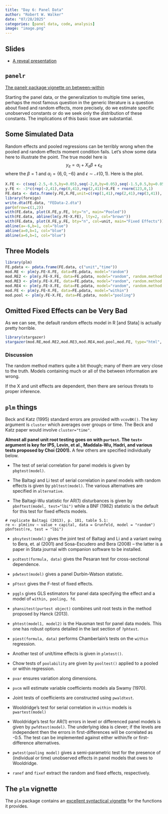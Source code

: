 ```yaml
---
title: "Day 6: Panel Data"
author: "Robert W. Walker"
date: "07/28/2025"
categories: [panel data, code, analysis]
image: "image.png"
---
```


## Slides

- [A reveal presentation](https://robertwwalker.github.io/Essex-slides/ESSSSDA252W-Day6/)

## `panelr`

[The panelr package vignette on between-within](https://cran.r-project.org/web/packages/panelr/vignettes/wbm.html)

Starting the panel data, or the generalization to multiple time series, perhaps the most famous question in the generic literature is a question about fixed and random effects, more precisely, do we estimate specific unobserved constants or do we seek only the distribution of these constants.  The implications of this basic issue are substantial.

## Some Simulated Data

Random effects and pooled regressions can be terribly wrong when the pooled and random effects moment condition fails.  Let's show some data here to illustrate the point.  The true model here is $$ y_{it} = \alpha_{i} + X_{it}\beta + \epsilon_{it} $$ where the $\beta=1$ and $\alpha_{i}=\{6,0,-6\}$ and $\epsilon \sim \mathcal{N}(0,1)$.  Here is the plot.

```r
X.FE <- c(seq(-2.5,-0.5,by=0.05),seq(-2,0,by=0.05),seq(-1.5,0.5,by=0.05))
y.FE <- -3*c(rep(-2,41),rep(0,41),rep(2,41))+X.FE + rnorm(123,0,1)
FE.data <- data.frame(y.FE,X.FE,unit=c(rep(1,41),rep(2,41),rep(3,41)), time=rep(seq(1,41,1),3))
library(foreign)
write.dta(FE.data, "FEData-2.dta")
par(mfrow=c(1,2))
with(FE.data, plot(X.FE,y.FE, bty="n", main="Pooled"))
with(FE.data, abline(lm(y.FE~X.FE), lty=2, col="brown"))
with(FE.data, plot(X.FE,y.FE, bty="n", col=unit, main="Fixed Effects"))
abline(a=-6,b=1, col="blue")
abline(a=0,b=1, col="blue")
abline(a=6,b=1, col="blue")
```

## Three Models

```r
library(plm)
FE.pdata <- pdata.frame(FE.data, c("unit","time"))
mod.RE <- plm(y.FE~X.FE, data=FE.pdata, model="random")
mod.RE2 <- plm(y.FE~X.FE, data=FE.pdata, model="random", random.method = "amemiya")
mod.RE3 <- plm(y.FE~X.FE, data=FE.pdata, model="random", random.method = "walhus")
mod.RE4 <- plm(y.FE~X.FE, data=FE.pdata, model="random", random.method = "nerlove")
mod.FE <- plm(y.FE~X.FE, data=FE.pdata, model="within")
mod.pool <- plm(y.FE~X.FE, data=FE.pdata, model="pooling")
```

## Omitted Fixed Effects can be Very Bad

As we can see, the default random effects model in R [and Stata] is actually pretty horrible.  

```r
library(stargazer)
stargazer(mod.RE,mod.RE2,mod.RE3,mod.RE4,mod.pool,mod.FE, type="html", column.labels=c("RE","RE-WalHus","RE-Amemiya","RE-Nerlove","Pooled","FE"))
```

### Discussion

The random method matters quite a bit though; many of them are very close to the truth. Models containing much or all of the between information are wrong.  

If the X and unit effects are dependent, then there are serious threats to proper inference.


## `plm` things

Beck and Katz (1995) standard errors are provided with `vcovBK()`.  The key argument is `cluster` which averages over groups or time.  The Beck and Katz paper would involve `cluster="time"`.

**Almost all panel unit root testing goes on with `purtest`.  The `test=` argument is key for IPS, Levin, et al., Maddala-Wu, Hadri, and various tests proposed by Choi (2001).**  A few others are specified individually below.

- The test of serial correlation for panel models is given by `pbgtest(model)`.

- The Baltagi and Li test of serial correlation in panel models with random effects is given by `pbltest(model)`.  The various alternatives are specified in `alternative`.

- The Baltagi-Wu statistic for AR(1) disturbances is given by `pbnftest(model, test="lbi")` while a BNF (1982) statistic is the default for this test for fixed effects models.

```
# replicate Baltagi (2013), p. 101, table 5.1:
re <- plm(inv ~ value + capital, data = Grunfeld, model = "random")
pbnftest(re, test = "lbi")
```

- `pbsytest(model)` gives the joint test of Baltagi and Li and a variant owing to Bera, et. al (2001) and Sosa-Escudero and Bera (2008) -- the latter is a paper in Stata journal with companion software to be installed.

- `pcdtest(formula, data)` gives the Pesaran test for cross-sectional dependence.

- `pdwtest(model)` gives a panel Durbin-Watson statistic.

- `pFtest` gives the F-test of fixed effects.

- `pggls` gives GLS estimators for panel data specifying the effect and a model of `within, pooling, fd`.

- `phansitest(purtest object)` combines unit root tests in the method proposed by Hanck (2013).

- `phtest(model1, model2)` is the Hausman test for panel data models.  This one has robust options detailed in the last section of `?phtest`.

- `piest(formula, data)` performs Chamberlain's tests on the `within` regression.

- Another test of unit/time effects is given in `plmtest()`.

- Chow tests of `poolability` are given by `pooltest()` applied to a pooled or within regression.

- `pvar` ensures variation along dimensions.

- `pvcm` will estimate variable coefficients models ala Swamy (1970).

- Joint tests of coefficients are constructed using `pwaldtest`.

- Wooldridge's test for serial correlation in `within` models is `pwartest(model)`

- Wooldridge's test for AR(1) errors  in level or differenced panel models is given by `pwfdtest(model)`.  The underlying idea is clever; if the levels are independent then the errors in first-differences will be correlated as -0.5.  The test can be implemented against either within/fe or first-difference alternatives.

- `pwtest(pooling model)` gives a semi-parametric test for the presence of (individual or time) unobserved effects in panel models that owes to Wooldridge.

- `ranef` and `fixef` extract the random and fixed effects, respectively.

## The `plm` vignette

The `plm` package contains an [excellent syntactical vignette](https://cran.r-project.org/web/packages/plm/vignettes/A_plmPackage.html) for the functions it provides.








